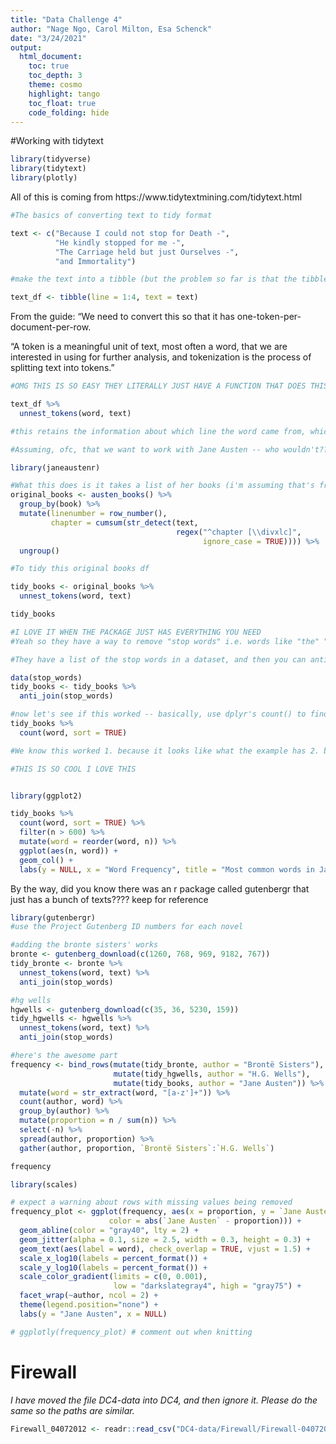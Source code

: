 ```yaml
---
title: "Data Challenge 4"
author: "Nage Ngo, Carol Milton, Esa Schenck"
date: "3/24/2021"
output:   
  html_document:
    toc: true
    toc_depth: 3
    theme: cosmo
    highlight: tango
    toc_float: true
    code_folding: hide
---
```


#Working with tidytext

```r
library(tidyverse)
library(tidytext)
library(plotly)
```

All of this is coming from https://www.tidytextmining.com/tidytext.html

```r
#The basics of converting text to tidy format

text <- c("Because I could not stop for Death -",
          "He kindly stopped for me -",
          "The Carriage held but just Ourselves -",
          "and Immortality")

#make the text into a tibble (but the problem so far is that the tibble has a line per row, instead of a word per row)

text_df <- tibble(line = 1:4, text = text)
```

From the guide: "We need to convert this so that it has one-token-per-document-per-row.

"A token is a meaningful unit of text, most often a word, that we are interested in using for further analysis, and tokenization is the process of splitting text into tokens."

```r
#OMG THIS IS SO EASY THEY LITERALLY JUST HAVE A FUNCTION THAT DOES THIS I LOVE IT

text_df %>%
  unnest_tokens(word, text)

#this retains the information about which line the word came from, which is handy. It does this automatically?? awesome. Plus it removes punctuation and converts to lowercase
```

```r
#Assuming, ofc, that we want to work with Jane Austen -- who wouldn't???

library(janeaustenr)
```
```r
#What this does is it takes a list of her books (i'm assuming that's from the janeaustenr package) and then takes each book, makes each line in the book a row... what I don't understand is wtf line 52 does, but i think this isn't part of tidytext and instead just part of austen, so let's ignore that for now ig
original_books <- austen_books() %>%
  group_by(book) %>%
  mutate(linenumber = row_number(),
         chapter = cumsum(str_detect(text, 
                                     regex("^chapter [\\divxlc]",
                                           ignore_case = TRUE)))) %>%
  ungroup()
```

```r
#To tidy this original books df

tidy_books <- original_books %>% 
  unnest_tokens(word, text)

tidy_books
```

```r
#I LOVE IT WHEN THE PACKAGE JUST HAS EVERYTHING YOU NEED
#Yeah so they have a way to remove "stop words" i.e. words like "the" "of" etc that are not useful and should leave the analysis

#They have a list of the stop words in a dataset, and then you can anti_join to just get rid of those words in the df

data(stop_words)
tidy_books <- tidy_books %>% 
  anti_join(stop_words)
```

```r
#now let's see if this worked -- basically, use dplyr's count() to find the most common words (this counts the occurrences of each word, and sort=true sorts them so the most common are on top)
tidy_books %>% 
  count(word, sort = TRUE)

#We know this worked 1. because it looks like what the example has 2. because if "the" were still in this df then it would be the most common
```

```r
#THIS IS SO COOL I LOVE THIS


library(ggplot2)

tidy_books %>%
  count(word, sort = TRUE) %>%
  filter(n > 600) %>%
  mutate(word = reorder(word, n)) %>%
  ggplot(aes(n, word)) +
  geom_col() +
  labs(y = NULL, x = "Word Frequency", title = "Most common words in Jane Austen Novels")
```
By the way, did you know there was an r package called gutenbergr that just has a bunch of texts???? keep for reference

```r
library(gutenbergr)
#use the Project Gutenberg ID numbers for each novel 

#adding the bronte sisters' works
bronte <- gutenberg_download(c(1260, 768, 969, 9182, 767))
tidy_bronte <- bronte %>%
  unnest_tokens(word, text) %>%
  anti_join(stop_words)

#hg wells
hgwells <- gutenberg_download(c(35, 36, 5230, 159))
tidy_hgwells <- hgwells %>%
  unnest_tokens(word, text) %>%
  anti_join(stop_words)
```
```r
#here's the awesome part
frequency <- bind_rows(mutate(tidy_bronte, author = "Brontë Sisters"),
                       mutate(tidy_hgwells, author = "H.G. Wells"), 
                       mutate(tidy_books, author = "Jane Austen")) %>% 
  mutate(word = str_extract(word, "[a-z']+")) %>%
  count(author, word) %>%
  group_by(author) %>%
  mutate(proportion = n / sum(n)) %>% 
  select(-n) %>% 
  spread(author, proportion) %>% 
  gather(author, proportion, `Brontë Sisters`:`H.G. Wells`)

frequency

```

```r
library(scales)

# expect a warning about rows with missing values being removed
frequency_plot <- ggplot(frequency, aes(x = proportion, y = `Jane Austen`, 
                      color = abs(`Jane Austen` - proportion))) +
  geom_abline(color = "gray40", lty = 2) +
  geom_jitter(alpha = 0.1, size = 2.5, width = 0.3, height = 0.3) +
  geom_text(aes(label = word), check_overlap = TRUE, vjust = 1.5) +
  scale_x_log10(labels = percent_format()) +
  scale_y_log10(labels = percent_format()) +
  scale_color_gradient(limits = c(0, 0.001), 
                       low = "darkslategray4", high = "gray75") +
  facet_wrap(~author, ncol = 2) +
  theme(legend.position="none") +
  labs(y = "Jane Austen", x = NULL)
```

```r
# ggplotly(frequency_plot) # comment out when knitting
```

# Firewall 

*I have moved the file DC4-data into DC4, and then ignore it. Please do the same so the paths are similar.*

```r
Firewall_04072012 <- readr::read_csv("DC4-data/Firewall/Firewall-04072012.csv")
```

